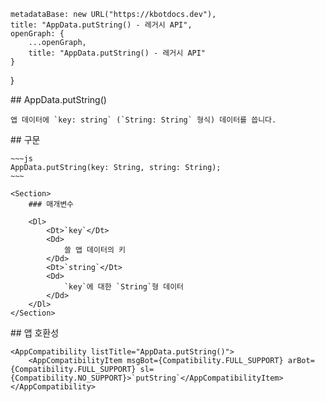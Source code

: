 
    metadataBase: new URL("https://kbotdocs.dev"),
    title: "AppData.putString() - 레거시 API",
    openGraph: {
        ...openGraph,
        title: "AppData.putString() - 레거시 API"
    }
}

<Section>
    ## AppData.putString()

    앱 데이터에 `key: string` (`String: String` 형식) 데이터를 씁니다.
</Section>
<Section>
    ## 구문

    ~~~js
    AppData.putString(key: String, string: String);
    ~~~

    <Section>
        ### 매개변수

        <Dl>
            <Dt>`key`</Dt>
            <Dd>
                쓸 앱 데이터의 키
            </Dd>
            <Dt>`string`</Dt>
            <Dd>
                `key`에 대한 `String`형 데이터
            </Dd>
        </Dl>
    </Section>
</Section>
<Section>
    ## 앱 호환성

    <AppCompatibility listTitle="AppData.putString()">
        <AppCompatibilityItem msgBot={Compatibility.FULL_SUPPORT} arBot={Compatibility.FULL_SUPPORT} sl={Compatibility.NO_SUPPORT}>`putString`</AppCompatibilityItem>
    </AppCompatibility>
</Section>